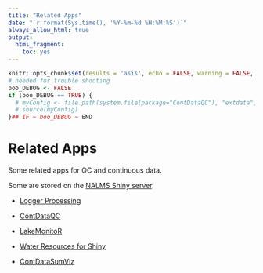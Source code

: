 ```yaml
---
title: "Related Apps"
date: "`r format(Sys.time(), '%Y-%m-%d %H:%M:%S')`"
always_allow_html: true
output:
  html_fragment:
    toc: yes
---
```


```r
knitr::opts_chunk$set(results = 'asis', echo = FALSE, warning = FALSE, message = FALSE, fig.align = "center")
# needed for trouble shooting
boo_DEBUG <- FALSE
if (boo_DEBUG == TRUE) {
  # myConfig <- file.path(system.file(package="ContDataQC"), "extdata", "config.ORIG.R")
  # source(myConfig)
}## IF ~ boo_DEBUG ~ END
```

# Related Apps

Some related apps for QC and continuous data.

Some are stored on the <a href="https://nalms.shinyapps.io/NALMS_Shiny_Home/" target="_blank">NALMS Shiny server</a>.


* <a href="https://nalms.shinyapps.io/logger_processing/" target="_blank">Logger Processing</a>

* <a href="https://github.com/leppott/ContDataQC" target="_blank">ContDataQC</a>

* <a href="https://nalms.shinyapps.io/LakeMonitoR/" target="_blank">LakeMonitoR</a>

* <a href="https://nalms.shinyapps.io/Shiny_for_Water_Resources/" target="_blank">Water Resources for Shiny</a>

* <a href="https://github.com/leppott/ContDataSumViz" target="_blank">ContDataSumViz</a> 
